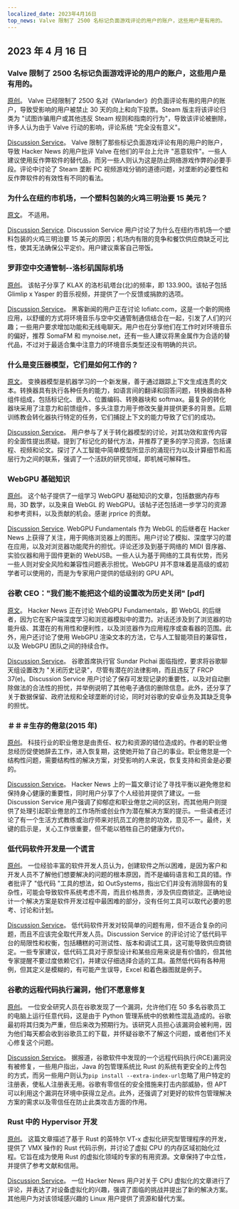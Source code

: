 ```yaml
---
localized_date: 2023年4月16日
top_news: Valve 限制了 2500 名标记负面游戏评论的用户的账户，这些用户是有用的。
---
```




<CallToAction />

<Steps>

## 2023 年 4 月 16 日

### Valve 限制了 2500 名标记负面游戏评论的用户的账户，这些用户是有用的。

[原创](https://tech.slashdot.org/story/23/04/14/175246/valve-restricts-accounts-of-2500-users-who-marked-a-negative-game-review-useful)。
Valve 已经限制了 2500 名对《Warlander》的负面评论有用的用户的账户，导致受影响的用户被禁止 30 天的向上和向下投票。Steam 版主将该评论归类为 "试图诈骗用户或其他违反 Steam 规则和指南的行为"，导致该评论被删除，许多人认为由于 Valve 行动的影响，评论系统 "完全没有意义"。

[Discussion Service](http://news.ycombinator.com/item?id=35577895)。
Valve 限制了那些标记负面游戏评论有用的用户的账户，导致 Hacker News 的用户批评 Valve 在他们的平台上允许 "恶意软件"。一些人建议使用反作弊软件的替代品，而另一些人则认为这是防止网络游戏作弊的必要手段。评论中讨论了 Steam 垄断 PC 视频游戏分销的道德问题，对垄断的必要性和反作弊软件的有效性有不同的看法。

### 为什么在纽约市机场，一个塑料包装的火鸡三明治要 15 美元？

[原文](https://hellgatenyc.com/why-is-airport-turkey-sandwich-expensive)。
不适用。

[Discussion Service](http://news.ycombinator.com/item?id=35580847).
Discussion Service 用户讨论了为什么在纽约市机场一个塑料包装的火鸡三明治要 15 美元的原因；机场内有限的竞争和餐饮供应商缺乏可比性，使其无法确保公平定价。用户建议乘客自己带饭。

### 罗菲空中交通管制--洛杉矶国际机场

[原创](https://www.lofiatc.com/?icao=KLAX)。
该帖子分享了 KLAX 的洛杉矶塔台(北)的频率，即 133.900。该帖子包括 Glimlip x Yasper 的音乐视频，并提供了一个反馈或捐款的选项。

[Discussion Service](http://news.ycombinator.com/item?id=35583228)。
黑客新闻的用户正在讨论 lofiatc.com，这是一个新的网络应用，以舒缓的方式将环境音乐与空中交通管制通信结合在一起，引发了人们的兴趣；一些用户要求增加功能和无线电聊天。用户也在分享他们在工作时对环境音乐的偏好，推荐 SomaFM 和 mynoise.net，还有一些人建议将黑金属作为合适的替代品，不过对于最适合集中注意力的环境音乐类型还没有明确的共识。

### 什么是变压器模型，它们是如何工作的？

[原文](https://txt.cohere.ai/what-are-transformer-models/)。
变换器模型是机器学习的一个新发展，善于通过跟踪上下文生成连贯的文本。转换器具有执行各种任务的能力，如语言间的翻译和回答问题，转换器由各种组件组成，包括标记化、嵌入、位置编码、转换器块和 softmax。最复杂的转化器块采用了注意力和前馈组件，多头注意力用于修改矢量并提供更多的背景。后期训练教会转化器执行特定的任务，它们捕捉上下文的能力导致了它们的成功。

[Discussion Service](http://news.ycombinator.com/item?id=35576918)。
用户参与了关于转化器模型的讨论，对其功效和宣传内容的全面性提出质疑。提到了标记化的替代方法，并推荐了更多的学习资源，包括课程、视频和论文。探讨了人工智能中简单模型所显示的涌现行为以及计算细节和高层行为之间的联系，强调了一个活跃的研究领域，即机械可解释性。

### WebGPU 基础知识

[原创](https://webgpufundamentals.org/)。
这个帖子提供了一组学习 WebGPU 基础知识的文章，包括数据内存布局，3D 数学，以及来自 WebGL 的 WebGPU。该帖子还包括进一步学习的资源和参考资料，以及贡献的机会。感谢 jrprice 的贡献。

[Discussion Service](http://news.ycombinator.com/item?id=35579334).
WebGPU Fundamentals 作为 WebGL 的后继者在 Hacker News 上获得了关注，用于网络浏览器上的图形。用户讨论了模拟、深度学习的潜在应用，以及对浏览器功能爬升的担忧。评论还涉及到基于网络的 MIDI 音序器、实验仪器和用于固件更新的 WebUSB。一些人认为基于网络的工具有优势，而另一些人则对安全风险和兼容性问题表示担忧。WebGPU 并不意味着是高级的或初学者可以使用的，而是为专家用户提供的低级别的 GPU API。

### 谷歌 CEO："我们能不能把这个组的设置改为历史关闭" [pdf]

[原文](https://ia601707.us.archive.org/28/items/gov.uscourts.cand.364454/gov.uscourts.cand.364454.385.0.pdf)。
Hacker News 正在讨论 WebGPU Fundamentals，即 WebGL 的后继者，因为它在客户端深度学习和浏览器模拟中的潜力。对话还涉及到了浏览器的功能升级、其潜在的有用性和便利性，以及浏览器作为应用程序或查看器的范围。此外，用户还讨论了使用 WebGPU 渲染文本的方法，它与人工智能项目的兼容性，以及 WebGPU 团队之间的持续合作。

[Discussion Service](http://news.ycombinator.com/item?id=35585174)。
谷歌首席执行官 Sundar Pichai 面临指控，要求将谷歌聊天组设置改为 "关闭历史记录"，尽管有潜在的法律影响，而且违反了 FRCP 37(e)。Discussion Service 用户讨论了保存可发现记录的重要性，以及对自动删除做法的合法性的担忧，并举例说明了其他电子通信的删除信息。此外，还分享了关于数据保留、政府法规和全球垄断的讨论，同时对谷歌的安卓业务及其缺乏竞争的担忧。

### ＃＃＃生存的倦怠(2015 年)

[原创](https://lifeofaudrey.com/essays/surviving_burnout.html)。
科技行业的职业倦怠是由责任、权力和资源的错位造成的。作者的职业倦怠经历促使她辞去工作，进入恢复期，这使她开始了自己的事业。职业倦怠是一个结构性问题，需要结构性的解决方案，对受影响的人来说，恢复支持和资金是必要的。

[Discussion Service](http://news.ycombinator.com/item?id=35577285)。
Hacker News 上的一篇文章讨论了寻找平衡以避免倦怠和保持身心健康的重要性，同时用户分享了个人经验并提供了建议。一些 Discussion Service 用户强调了抑郁症和职业倦怠之间的区别，而其他用户则提供了处理引起职业倦怠的工作场所或创业作为潜在解决方案的提示。一些读者还讨论了有一个生活方式教练或治疗师来对抗员工的倦怠的功效，意见不一。最终，关键的启示是，关心工作很重要，但不能以牺牲自己的健康为代价。

### 低代码软件开发是一个谎言

[原创](https://jaylittle.com/post/view/2023/4/low-code-software-development-is-a-lie)。
一位经验丰富的软件开发人员认为，创建软件之所以困难，是因为客户和开发人员不了解他们想要解决的问题的根本原因，而不是编码语言和工具的错。作者批评了 "低代码 "工具的想法，如 OutSystems，指出它们并没有消除固有的复杂性，可能会导致软件系统考虑不周，而且价格昂贵，涉及供应商锁定。正确地设计一个解决方案是软件开发过程中最困难的部分，没有任何工具可以取代必要的思考、讨论和计划。

[Discussion Service](http://news.ycombinator.com/item?id=35578240)。
低代码软件开发对较简单的问题有用，但不适合复杂的问题，而且不应该完全取代开发人员。Discussion Service 的评论讨论了低代码平台的局限性和权衡，包括糟糕的可测试性、版本和调试工具，这可能导致供应商锁定。一些专家建议，低代码工具对于原型设计和某些应用来说是有价值的，但其他专家提醒不要过度依赖它们，并建议仔细选择合适的工具。虽然低代码有各种用例，但其定义是模糊的，有可能产生误导，Excel 和着色器图就是例子。

### 谷歌的远程代码执行漏洞，他们不愿意修复

[原创](https://giraffesecurity.dev/posts/google-remote-code-execution/)。
一位安全研究人员在谷歌发现了一个漏洞，允许他们在 50 多名谷歌员工的电脑上运行任意代码，这是由于 Python 管理系统中的依赖性混乱造成的。谷歌最初将其归类为严重，但后来改为预期行为。该研究人员担心该漏洞会被利用，因为他们每天都会收到谷歌员工的下载，并怀疑谷歌不了解这个问题，或者他们不关心修复这个问题。

[Discussion Service](http://news.ycombinator.com/item?id=35581532)。
据报道，谷歌软件中发现的一个远程代码执行(RCE)漏洞没有被修复，一些用户指出，Java 的包管理系统比 Rust 的系统有更安全的上传包的方式，而另一些用户则认为`pip install --extra-index-url`忽略了用户特定的注册表，使私人注册表无用。谷歌有零信任的安全措施来打击内部威胁，但 APT 可以利用这个漏洞在环境中获得立足点。此外，还强调了对更好的软件包管理解决方案的需求以及零信任在防止此类攻击方面的作用。

### Rust 中的 Hypervisor 开发

[原创](https://memn0ps.github.io/hypervisor-development-in-rust-part-1/)。
这篇文章描述了基于 Rust 的英特尔 VT-x 虚拟化研究型管理程序的开发，提供了 VMX 操作的 Rust 代码示例，并讨论了虚拟 CPU 的内存区域初始化过程。它旨在成为使用 Rust 的虚拟化领域的专家的有用资源。文章保持了中立性，并提供了参考文献和信用。

[Discussion Service](http://news.ycombinator.com/item?id=35579876)。
一位 Hacker News 用户对关于 CPU 虚拟化的文章进行了评论，并表达了对设备虚拟化的兴趣，强调了面临的挑战并提出了新的解决方案。其他用户为对该领域感兴趣的 Linux 用户提供了资源和替代方案。

</Steps>
